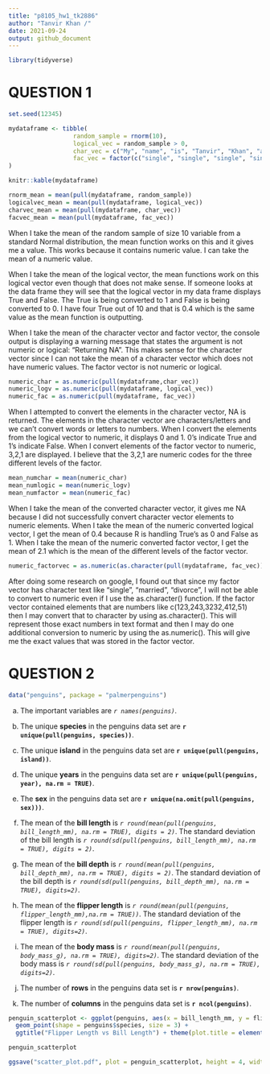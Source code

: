 ```yaml
---
title: "p8105_hw1_tk2886"
author: "Tanvir Khan /"
date: 2021-09-24
output: github_document
---
```



```r
library(tidyverse)
```

# QUESTION 1
```r

set.seed(12345)

mydataframe <- tibble(
                  random_sample = rnorm(10),
                  logical_vec = random_sample > 0,
                  char_vec = c("My", "name", "is", "Tanvir", "Khan", "and", "I", "like","the", "Lakers"),
                  fac_vec = factor(c("single", "single", "single", "single", "married", "married", "married", "divorced", "divorced", "divorced")),
)

knitr::kable(mydataframe)
```


```r
rnorm_mean = mean(pull(mydataframe, random_sample))
logicalvec_mean = mean(pull(mydataframe, logical_vec))
charvec_mean = mean(pull(mydataframe, char_vec))
facvec_mean = mean(pull(mydataframe, fac_vec))
```
When I take the mean of the random sample of size 10 variable from a standard Normal distribution, the mean function works on this and it gives me a value. This works because it contains numeric value. I can take the mean of a numeric value. 

When I take the mean of the logical vector, the mean functions work on this logical vector even though that does not make sense. If someone looks at the data frame they will see that the logical vector in my data frame displays True and False. The True is being converted to 1 and False is being converted to 0. I have four True out of 10 and that is 0.4 which is the same value as the mean function is outputting. 

When I take the mean of the character vector and factor vector, the console output is displaying a warning message that states the argument is not numeric or logical: "Returning NA". This makes sense for the character vector since I can not take the mean of a character vector which does not have numeric values. The factor vector is not numeric or logical. 


```r
numeric_char = as.numeric(pull(mydataframe,char_vec))
numeric_logv = as.numeric(pull(mydataframe, logical_vec))
numeric_fac = as.numeric(pull(mydataframe, fac_vec))
```
When I attempted to convert the elements in the character vector, NA is returned. The elements in the character vector are characters/letters and we can't convert words or letters to numbers. When I convert the elements from the logical vector to numeric, it displays 0 and 1. 0's indicate True and 1's indicate False. When I convert elements of the factor vector to numeric, 3,2,1 are displayed. I believe that the 3,2,1 are numeric codes for the three different levels of the factor. 

```r
mean_numchar = mean(numeric_char)
mean_numlogic = mean(numeric_logv)
mean_numfactor = mean(numeric_fac)
```
When I take the mean of the converted character vector, it gives me NA because I did not successfully convert character vector elements to numeric elements. When I take the mean of the numeric converted logical vector, I get the mean of 0.4 because R is handling True's as 0 and False as 1. When I take the mean of the numeric converted factor vector, I get the mean of 2.1 which is the mean of the different levels of the factor vector. 

```r
numeric_factorvec = as.numeric(as.character(pull(mydataframe, fac_vec)))
```
After doing some research on google, I found out that since my factor vector has character text like "single", "married", "divorce", I will not be able to convert to numeric even if I use the as.character() function. If the factor vector contained elements that are numbers like c(123,243,3232,412,51) then I may convert that to character by using as.character(). This will represent those exact numbers in text format and then I may do one additional conversion to numeric by using the as.numeric(). This will give me the exact values that was stored in the factor vector. 



# QUESTION 2
```r
data("penguins", package = "palmerpenguins")
```
a) The important variables are *`r names(penguins)`*.

b) The unique **species** in the penguins data set are **`r unique(pull(penguins, species))`**.

c) The unique **island** in the penguins data set are **`r unique(pull(penguins, island))`**.

d) The unique **years** in the penguins data set are **`r unique(pull(penguins, year), na.rm = TRUE)`**.

e) The **sex** in the penguins data set are **`r unique(na.omit(pull(penguins, sex)))`**.

f) 
The mean of the **bill length** is *`r round(mean(pull(penguins, bill_length_mm), na.rm = TRUE), digits = 2)`*.
The standard deviation of the bill length is *`r round(sd(pull(penguins, bill_length_mm), na.rm = TRUE), digits = 2)`*.

g) 
The mean of the **bill depth** is *`r round(mean(pull(penguins, bill_depth_mm), na.rm = TRUE), digits = 2)`*.
The standard deviation of the bill depth is *`r round(sd(pull(penguins, bill_depth_mm), na.rm = TRUE), digits=2)`*.

h) 
The mean of the **flipper length** is *`r round(mean(pull(penguins, flipper_length_mm),na.rm = TRUE))`*.
The standard deviation of the flipper length is  *`r round(sd(pull(penguins, flipper_length_mm), na.rm = TRUE), digits=2)`*.

i)
The mean of the **body mass** is *`r round(mean(pull(penguins, body_mass_g), na.rm = TRUE), digits=2)`*.
The standard deviation of the body mass is *`r round(sd(pull(penguins, body_mass_g), na.rm = TRUE), digits=2)`*.

j) The number of **rows** in the penguins data set is **`r nrow(penguins)`**.

k) The number of **columns** in the penguins data set is **`r ncol(penguins)`**.



```r
penguin_scatterplot <- ggplot(penguins, aes(x = bill_length_mm, y = flipper_length_mm, color = species)) +
  geom_point(shape = penguins$species, size = 3) +
  ggtitle("Flipper Length vs Bill Length") + theme(plot.title = element_text(hjust = 0.5))

penguin_scatterplot
```

```r
ggsave("scatter_plot.pdf", plot = penguin_scatterplot, height = 4, width = 6)
```


